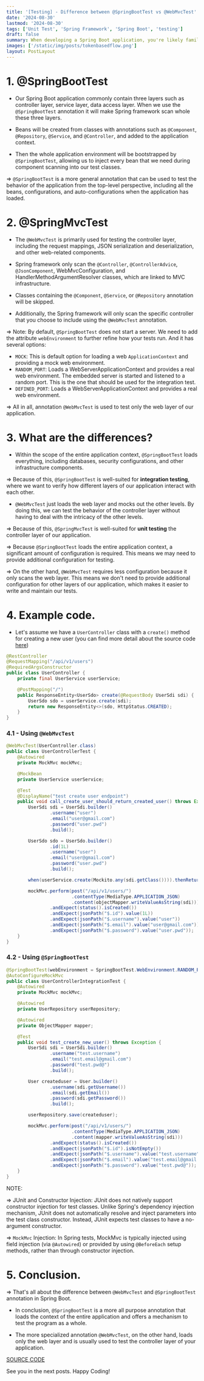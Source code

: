 ```yaml
---
title: '[Testing] - Difference between @SpringBootTest vs @WebMvcTest'
date: '2024-08-30'
lastmod: '2024-08-30'
tags: ['Unit Test', 'Spring Framework', 'Spring Boot', 'testing']
draft: false
summary: When developing a Spring Boot application, you're likely familiar with the @SpringBootTest and @WebMvcTest annotations, which are commonly used in testing. However, they serve different purposes and have different scopes. In this article, I'll explain the differences between these two annotations.
images: ['/static/img/posts/tokenbasedflow.png']
layout: PostLayout
---
```


<TOCInline toc={props.toc} asDisclosure toHeading={3} />

# 1. @SpringBootTest

- Our Spring Boot application commonly contain three layers such as controller layer, service layer, data access layer. When we use the `@SpringBootTest` annotation it will make Spring framework scan whole these three layers.

- Beans will be created from classes with annotations such as `@Component`, `@Repository`, `@Service`, and `@Controller`, and added to the application context.

- Then the whole application environment will be bootstrapped by `@SpringBootTest`, allowing us to inject every bean that we need during component scanning into our test classes.

=> `@SpringBootTest` is a more general annotation that can be used to test the behavior of the application from the top-level perspective, including all the beans, configurations, and auto-configurations when the application has loaded.

# 2. @SpringMvcTest

- The `@WebMvcTest` is primarily used for testing the controller layer, including the request mappings, JSON serialization and deserialization, and other web-related components.

- Spring framework only scan the `@Controller`, `@ControllerAdvice`, `@JsonComponent`, WebMvcConfiguration, and HandlerMethodArgumentResolver classes, which are linked to MVC infrastructure.

- Classes containing the `@Component`, `@Service`, or `@Repository` annotation will be skipped.

- Additionally, the Spring framework will only scan the specific controller that you choose to include using the `@WebMvcTest` annotation.

=> Note: By default, `@SpringBootTest` does not start a server. We need to add the attribute `webEnvironment` to further refine how your tests run. And it has several options:

- `MOCK`: This is default option for loading a web `ApplicationContext` and providing a mock web environment.
- `RANDOM_PORT`: Loads a WebServerApplicationContext and provides a real web environment. The embedded server is started and listened to a random port. This is the one that should be used for the integration test.
- `DEFINED_PORT`: Loads a WebServerApplicationContext and provides a real web environment.

=> All in all, annotation `@WebMvcTest` is used to test only the web layer of our application.

# 3. What are the differences?

- Within the scope of the entire application context, `@SpringBootTest` loads everything, including databases, security configurations, and other infrastructure components.

=> Because of this, `@SpringBootTest` is well-suited for **integration testing**, where we want to verify how different layers of our application interact with each other.

- `@WebMvcTest` just loads the web layer and mocks out the other levels. By doing this, we can test the behavior of the controller layer without having to deal with the intricacy of the other levels.

=> Because of this, `@SpringMvcTest` is well-suited for **unit testing** the controller layer of our application.

=> Because `@SpringBootTest` loads the entire application context, a significant amount of configuration is required. This means we may need to provide additional configuration for testing.

=> On the other hand, `@WebMvcTest` requires less configuration because it only scans the web layer. This means we don't need to provide additional configuration for other layers of our application, which makes it easier to write and maintain our tests.

# 4. Example code.

- Let's assume we have a `UserController` class with a `create()` method for creating a new user (you can find more detail about the source code [here](https://github.com/canhnd15/unit-test-demo))

```java
@RestController
@RequestMapping("/api/v1/users")
@RequiredArgsConstructor
public class UserController {
    private final UserService userService;

    @PostMapping("/")
    public ResponseEntity<UserSdo> create(@RequestBody UserSdi sdi) {
        UserSdo sdo = userService.create(sdi);
        return new ResponseEntity<>(sdo, HttpStatus.CREATED);
    }
}
```

### 4.1 - Using `@WebMvcTest`

```java
@WebMvcTest(UserController.class)
public class UserControllerTest {
    @Autowired
    private MockMvc mockMvc;

    @MockBean
    private UserService userService;

    @Test
    @DisplayName("test create user endpoint")
    public void call_create_user_should_return_created_user() throws Exception {
        UserSdi sdi = UserSdi.builder()
                .username("user")
                .email("user@gmail.com")
                .password("user.pwd")
                .build();

        UserSdo sdo = UserSdo.builder()
                .id(1L)
                .username("user")
                .email("user@gmail.com")
                .password("user.pwd")
                .build();

        when(userService.create(Mockito.any(sdi.getClass()))).thenReturn(sdo);

        mockMvc.perform(post("/api/v1/users/")
                        .contentType(MediaType.APPLICATION_JSON)
                        .content(objectMapper.writeValueAsString(sdi)))
                .andExpect(status().isCreated())
                .andExpect(jsonPath("$.id").value(1L))
                .andExpect(jsonPath("$.username").value("user"))
                .andExpect(jsonPath("$.email").value("user@gmail.com"))
                .andExpect(jsonPath("$.password").value("user.pwd"));
    }
}
```

### 4.2 - Using `@SpringBootTest`

```java
@SpringBootTest(webEnvironment = SpringBootTest.WebEnvironment.RANDOM_PORT)
@AutoConfigureMockMvc
public class UserControllerIntegrationTest {
    @Autowired
    private MockMvc mockMvc;

    @Autowired
    private UserRepository userRepository;

    @Autowired
    private ObjectMapper mapper;

    @Test
    public void test_create_new_user() throws Exception {
        UserSdi sdi = UserSdi.builder()
                .username("test.username")
                .email("test.email@gmail.com")
                .password("test.pwd@")
                .build();

        User createduser = User.builder()
                .username(sdi.getUsername())
                .email(sdi.getEmail())
                .password(sdi.getPassword())
                .build();

        userRepository.save(createduser);

        mockMvc.perform(post("/api/v1/users/")
                        .contentType(MediaType.APPLICATION_JSON)
                        .content(mapper.writeValueAsString(sdi)))
                .andExpect(status().isCreated())
                .andExpect(jsonPath("$.id").isNotEmpty())
                .andExpect(jsonPath("$.username").value("test.username"))
                .andExpect(jsonPath("$.email").value("test.email@gmail.com"))
                .andExpect(jsonPath("$.password").value("test.pwd@"));
    }
}
```

NOTE:

=> JUnit and Constructor Injection: JUnit does not natively support constructor injection for test classes. Unlike Spring's dependency injection mechanism, JUnit does not automatically resolve and inject parameters into the test class constructor. Instead, JUnit expects test classes to have a no-argument constructor.

=> `MockMvc` Injection: In Spring tests, MockMvc is typically injected using field injection (via `@Autowired`) or provided by using `@BeforeEach` setup methods, rather than through constructor injection.

# 5. Conclusion.

=> That's all about the difference between `@WebMvcTest` and `@SpringBootTest` annotation in Spring Boot.

- In conclusion, `@SpringBootTest` is a more all purpose annotation that loads the context of the entire application and offers a mechanism to test the program as a whole.

- The more specialized annotation `@WebMvcTest`, on the other hand, loads only the web layer and is usually used to test the controller layer of your application.

[SOURCE CODE](https://github.com/canhnd15/unit-test-demo)

See you in the next posts. Happy Coding!
